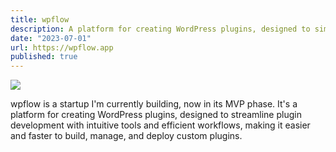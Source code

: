 ```yaml
---
title: wpflow
description: A platform for creating WordPress plugins, designed to simplify and accelerate plugin development with intuitive tools and streamlined workflows.
date: "2023-07-01"
url: https://wpflow.app
published: true
---
```



[![](https://unkey.dev/images/landing/app.png)](https://unkey.dev)

wpflow is a startup I'm currently building, now in its MVP phase. It's a platform for creating WordPress plugins, designed to streamline plugin development with intuitive tools and efficient workflows, making it easier and faster to build, manage, and deploy custom plugins.

